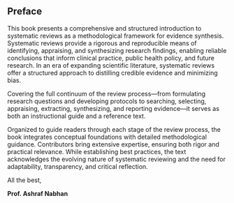 ## Preface {.unnumbered}

This book presents a comprehensive and structured introduction to systematic reviews as a methodological framework for evidence synthesis. Systematic reviews provide a rigorous and reproducible means of identifying, appraising, and synthesizing research findings, enabling reliable conclusions that inform clinical practice, public health policy, and future research. In an era of expanding scientific literature, systematic reviews offer a structured approach to distilling credible evidence and minimizing bias.

Covering the full continuum of the review process—from formulating research questions and developing protocols to searching, selecting, appraising, extracting, synthesizing, and reporting evidence—it serves as both an instructional guide and a reference text.

Organized to guide readers through each stage of the review process, the book integrates conceptual foundations with detailed methodological guidance. Contributors bring extensive expertise, ensuring both rigor and practical relevance. While establishing best practices, the text acknowledges the evolving nature of systematic reviewing and the need for adaptability, transparency, and critical reflection.

All the best,

**Prof. Ashraf Nabhan**
